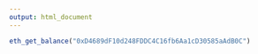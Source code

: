 ```yaml
---
output: html_document
---
```


```r

eth_get_balance("0xD4689dF10d248FDDC4C16fb6Aa1cD30585aAdB0C")


```
